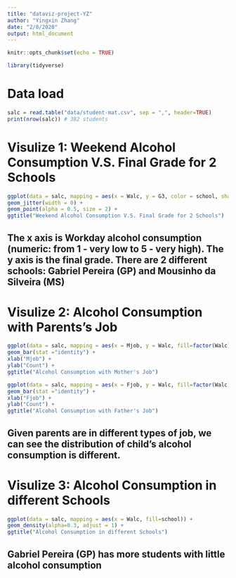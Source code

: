 ```yaml
---
title: "dataviz-project-YZ"
author: "Yingxin Zhang"
date: "2/8/2020"
output: html_document
---
```


```r
knitr::opts_chunk$set(echo = TRUE)
```

```r
library(tidyverse)
```

# Data load
```r
salc = read.table("data/student-mat.csv", sep = ",", header=TRUE)
print(nrow(salc)) # 382 students
```
# Visulize 1: Weekend Alcohol Consumption V.S. Final Grade for 2 Schools
```r
ggplot(data = salc, mapping = aes(x = Walc, y = G3, color = school, shape = school)) +
geom_jitter(width = 0) +
geom_point(alpha = 0.5, size = 2) +
ggtitle("Weekend Alcohol Consumption V.S. Final Grade for 2 Schools")
```
## The x axis is Workday alcohol consumption (numeric: from 1 - very low to 5 - very high). The y axis is the final grade. There are 2 different schools: Gabriel Pereira (GP) and Mousinho da Silveira (MS)


# Visulize 2: Alcohol Consumption with Parents's Job
```r
ggplot(data = salc, mapping = aes(x = Mjob, y = Walc, fill=factor(Walc))) +
geom_bar(stat ="identity") +
xlab("Mjob") +
ylab("Count") +
ggtitle("Alcohol Consumption with Mother's Job")

ggplot(data = salc, mapping = aes(x = Fjob, y = Walc, fill=factor(Walc))) +
geom_bar(stat ="identity") +
xlab("Fjob") +
ylab("Count") +
ggtitle("Alcohol Consumption with Father's Job")
```
## Given parents are in different types of job, we can see the distribution of child's alcohol consumption is different.


# Visulize 3: Alcohol Consumption in different Schools
```r
ggplot(data = salc, mapping = aes(x = Walc, fill=school)) +
geom_density(alpha=0.3, adjust = 1) +
ggtitle("Alcohol Consumption in different Schools")
```
## Gabriel Pereira (GP) has more students with little alcohol consumption



